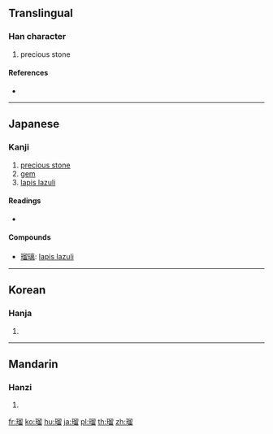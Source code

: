 {{character info/new}}
==Translingual==

===Han character===
{{Han char|rn=96|rad=玉|as=10|sn=14|four=|canj=MGHHW|ids=⿰𤣩留}}

# precious stone

====References====
* {{Han ref|kx=0738.190|dkj=21143|dj=1149.040|hdz=21132.040|uh=7460|ud=29792}}

----

==Japanese==

===Kanji===
{{ja-kanji|grade=|rs=玉10}}

# [[precious stone]]
# [[gem]]
# [[lapis lazuli]]

====Readings====
* {{ja-readings|on=[[りゅう]] (ryū), [[る]] (ru)|kun=|nanori=}}

====Compounds====
* [[瑠璃]]: [[lapis lazuli]]

----

==Korean==

===Hanja===
{{ko-hanja|hangeul=[[류]]>[[유]]|eumhun=|rv=ryu>yu|mr=ryu>yu|y=lyu>yu}}

# {{defn|lang=ko|sort=玉10}}

----

==Mandarin==

===Hanzi===
{{cmn-hanzi|pin=[[liú]] ([[liu2]])|wg=liu<sup>2</sup>}}

# {{defn|lang=cmn|sort=玉10}}

[[fr:瑠]]
[[ko:瑠]]
[[hu:瑠]]
[[ja:瑠]]
[[pl:瑠]]
[[th:瑠]]
[[zh:瑠]]
